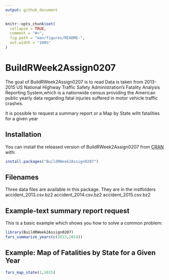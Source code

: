 ```yaml
---
output: github_document
---
```


<!-- README.md is generated from README.Rmd. Please edit that file -->

```r
knitr::opts_chunk$set(
  collapse = TRUE,
  comment = "#>",
  fig.path = "man/figures/README-",
  out.width = "100%"
)
```

# BuildRWeek2Assign0207

<!-- badges: start -->
<!-- badges: end -->

The goal of BuildRWeek2Assign0207 is to read Data is taken from 2013-2015 US National Highway Traffic Safety Administration's Fatality Analysis Reporting System,which is a nationwide census providing the American public yearly data regarding fatal injuries suffered in motor vehicle traffic crashes.

It is possible to request a summary report or a Map by State wiht fatalities for a given year

## Installation

You can install the released version of BuildRWeek2Assign0207 from [CRAN](https://CRAN.R-project.org) with:

``` r
install.packages("BuildRWeek2Assign0207")
```

## Filenames
Three data files are available in this package. They are in the inst\extdata folders 
accident_2013.csv.bz2
accident_2014.csv.bz2
accident_2015.csv.bz2

## Example-text summary report request

This is a basic example which shows you how to solve a common problem:

```r
library(BuildRWeek2Assign0207)
fars_summarize_years(c(2013,2014))

```

## Example: Map of Fatalities by State for a Given Year

```r
fars_map_state(1,2015)
```


